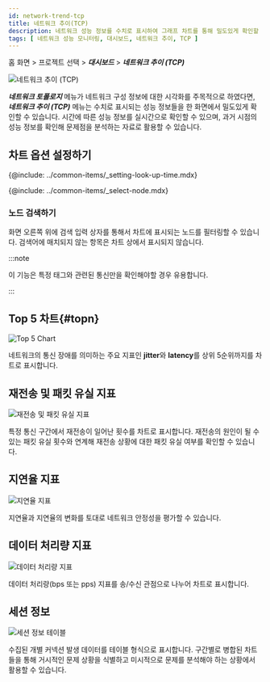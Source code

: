 ```yaml
---
id: network-trend-tcp
title: 네트워크 추이(TCP)
description: 네트워크 성능 정보를 수치로 표시하여 그래프 차트를 통해 밀도있게 확인할 수 있습니다.
tags: [ 네트워크 성능 모니터링, 대시보드, 네트워크 추이, TCP ]
---
```


홈 화면 > 프로젝트 선택 > ***대시보드*** > ***네트워크 추이 (TCP)***

![네트워크 추이 (TCP)](/img/npm-dashboard-network-trend.png)

***네트워크 토폴로지*** 메뉴가 네트워크 구성 정보에 대한 시각화를 주목적으로 하였다면, ***네트워크 추이 (TCP)*** 메뉴는 수치로 표시되는 성능 정보들을 한 화면에서 밀도있게 확인할 수 있습니다. 시간에 따른 성능 정보를 실시간으로 확인할 수 있으며, 과거 시점의 성능 정보를 확인해 문제점을 분석하는 자료로 활용할 수 있습니다.

## 차트 옵션 설정하기

<!-- 조회 시간 설정하기-->
{@include: ../common-items/_setting-look-up-time.mdx}

<!-- 노드 선택하기-->
{@include: ../common-items/_select-node.mdx}

### 노드 검색하기

화면 오른쪽 위에 검색 입력 상자를 통해서 차트에 표시되는 노드를 필터링할 수 있습니다. 검색어에 매치되지 않는 항목은 차트 상에서 표시되지 않습니다.

:::note

이 기능은 특정 태그와 관련된 통신만을 확인해야할 경우 유용합니다.

:::


## Top 5 차트{#topn}

![Top 5 Chart](/img/npm-network-trend-top5.png)

네트워크의 통신 장애를 의미하는 주요 지표인 **jitter**와 **latency**를 상위 5순위까지를 차트로 표시합니다.

## 재전송 및 패킷 유실 지표

![재전송 및 패킷 유실 지표](/img/npm-network-rc-lc-chart.png)

특정 통신 구간에서 재전송이 일어난 횟수를 차트로 표시합니다. 재전송의 원인이 될 수 있는 패킷 유실 횟수와 연계해 재전송 상황에 대한 패킷 유실 여부를 확인할 수 있습니다.


## 지연율 지표

![지연율 지표](/img/npm-network-trend-jitter-latency.png)

지연율과 지연율의 변화를 토대로 네트워크 안정성을 평가할 수 있습니다.


## 데이터 처리량 지표

![데이터 처리량 지표](/img/npm-network-trend-data-process.png)

데이터 처리량(bps 또는 pps) 지표를 송/수신 관점으로 나누어 차트로 표시합니다. 


## 세션 정보

![세션 정보 테이블](/img/npm-network-trend-sessions.png)

수집된 개별 커넥션 발생 데이터를 테이블 형식으로 표시합니다. 구간별로 병합된 차트들을 통해 거시적인 문제 상황을 식별하고 미시적으로 문제를 분석해야 하는 상황에서 활용할 수 있습니다.